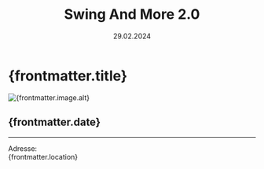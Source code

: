 ﻿---
draft: false
history: false
layout: ../../layouts/BlogLayout.astro
publishedDate: 2024-02-29
date: 29.02.2024
uhrzeit: 19:00 Uhr
title: Swing And More 2.0
description: Konzert für die Schüler der 10. Klassen des LMGU
location: Lise Meitner Gymnasium Unterhaching, Jahnstr. 3, 82008 Unterhaching
keywords: Swing And More, Schülerkonzert, LMGU, Lise Meitner Gymnasium Unterhaching, Unterhaching
link: 
linktext: 
image:
  src: /images/ical.png
  alt: Swing And More 2.0
---

#  {frontmatter.title}

<div id="toc">
    <Image
      src={frontmatter.image.src}
      width={1000}
      height="auto"
      quality={95}
      format = "webp"
      class = "rounded-xl"
      alt={frontmatter.image.alt}
    />
</div>

## {frontmatter.date}



---


Adresse: <br /> {frontmatter.location}
<br />

